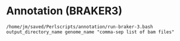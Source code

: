 # Annotation (BRAKER3)

```
/home/jm/saved/Perlscripts/annotation/run-braker-3.bash output_directory_name genome_name "comma-sep list of bam files"
```
